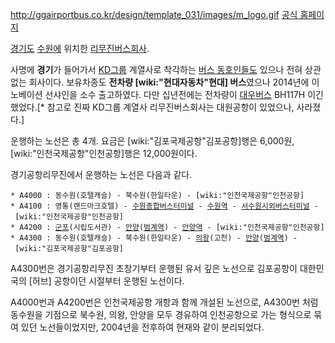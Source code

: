 http://ggairportbus.co.kr/design/template_031/images/m_logo.gif
[http://ggairportbus.co.kr/ 공식 홈페이지]

[[경기도]] [[수원]]에 위치한 [[리무진버스]]회사.

사명에 '''경기'''가 들어가서 [[KD그룹]] 계열사로 착각하는 [[버스 동호인]]들도 있으나 전혀 상관없는 회사이다. 보유차종도 '''전차량 [wiki:"현대자동차"현대] 버스'''였으나 2014년에 이노베이션 선샤인을 소수 출고하였다. 다만 십년전에는 전차량이 [[대우버스]] BH117H 이긴 했었다.[* 참고로 진짜 KD그룹 계열사 리무진버스회사는 대원공항이 있었으나, 사라졌다.]

운행하는 노선은 총 4개. 요금은 [wiki:"김포국제공항"김포공항]행은 6,000원, [wiki:"인천국제공항"인천공항]행은 12,000원이다.

경기공항리무진에서 운행하는 노선은 다음과 같다.

 * A4000 : 동수원(호텔캐슬) - 북수원(한일타운) - [wiki:"인천국제공항"인천공항]
 * A4100 : 영통(랜드마크호텔) - [[수원종합버스터미널]] - [[수원역]] - [[서수원시외버스터미널]] - [wiki:"인천국제공항"인천공항]
 * A4200 : [[군포]](시립도서관) - [[안양]]([[범계역]]) - [[안양역]] - [wiki:"인천국제공항"인천공항]
 * A4300 : 동수원(호텔캐슬) - 북수원(한일타운) - [[의왕]](고천) - [[안양]]([[범계역]]) - [wiki:"김포국제공항"김포공항]

A4300번은 경기공항리무진 초창기부터 운행된 유서 깊은 노선으로 김포공항이 대한민국의 [허브] 공항이던 시절부터 운행된 노선이다. 

A4000번과 A4200번은 인천국제공항 개항과 함께 개설된 노선으로, A4300번 처럼 동수원을 기점으로 북수원, 의왕, 안양을 모두 경유하여 인천공항으로 가는 형식으로 묶여 있던 노선들이었지만, 2004년을 전후하여 현재와 같이 분리되었다.
